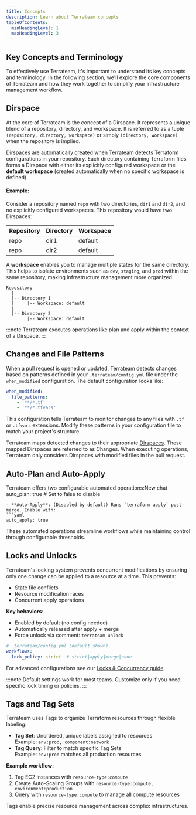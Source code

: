 ```yaml
---
title: Concepts
description: Learn about Terrateam concepts
tableOfContents:
  minHeadingLevel: 1
  maxHeadingLevel: 3
---
```


## Key Concepts and Terminology
To effectively use Terrateam, it's important to understand its key concepts and terminology. In the following section, we'll explore the core components of Terrateam and how they work together to simplify your infrastructure management workflow.

## Dirspace

At the core of Terrateam is the concept of a Dirspace. It represents a unique blend of a repository, directory, and workspace. It is referred to as a tuple `(repository, directory, workspace)` or simply `(directory, workspace)` when the repository is implied.

Dirspaces are automatically created when Terrateam detects Terraform configurations in your repository. Each directory containing Terraform files forms a Dirspace with either its explicitly configured workspace or the **default workspace** (created automatically when no specific workspace is defined).

#### **Example:**
Consider a repository named `repo` with two directories, `dir1` and `dir2`, and no explicitly configured workspaces. This repository would have two Dirspaces:

| Repository  | Directory | Workspace |
|------------|----------|-----------|
| repo       | dir1     | default   |
| repo       | dir2     | default   |

A **workspace** enables you to manage multiple states for the same directory. This helps to isolate environments such as `dev`, `staging`, and `prod` within the same repository, making infrastructure management more organized.

```
Repository
  |
  |-- Directory 1
  |     |-- Workspace: default
  |
  |-- Directory 2
        |-- Workspace: default
```
:::note
Terrateam executes operations like plan and apply within the context of a Dirspace.
:::
## Changes and File Patterns

When a pull request is opened or updated, Terrateam detects changes based on patterns defined in your `.terrateam/config.yml` file under the `when_modified` configuration. The default configuration looks like:

```yaml
when_modified:
  file_patterns:
    - '**/*.tf'
    - '**/*.tfvars'
```

This configuration tells Terrateam to monitor changes to any files with `.tf` or `.tfvars` extensions. Modify these patterns in your configuration file to match your project's structure.

Terrateam maps detected changes to their appropriate [Dirspaces](/getting-started/concepts#dirspace). These mapped Dirspaces are referred to as Changes. When executing operations, Terrateam only considers Dirspaces with modified files in the pull request.

## Auto-Plan and Auto-Apply

Terrateam offers two configurable automated operations:New chat
  auto_plan: true  # Set to false to disable
  ```
- **Auto-Apply**: (Disabled by default) Runs `terraform apply` post-merge. Enable with:
  ```yaml
  auto_apply: true
  ```

These automated operations streamline workflows while maintaining control through configurable thresholds.

## Locks and Unlocks

Terrateam's locking system prevents concurrent modifications by ensuring only one change can be applied to a resource at a time. This prevents:

- State file conflicts  
- Resource modification races  
- Concurrent apply operations  

**Key behaviors**:
- Enabled by default (no config needed)
- Automatically released after apply + merge
- Force unlock via comment: `terrateam unlock`

```yaml
# .terrateam/config.yml (default shown)
workflows:
  lock_policy: strict  # strict|apply|merge|none
```

For advanced configurations see our [Locks & Concurrency guide](/advanced-workflows/locks-and-concurrency).

:::note
 Default settings work for most teams. Customize only if you need specific lock timing or policies.
:::
## Tags and Tag Sets

Terrateam uses Tags to organize Terraform resources through flexible labeling:

* **Tag Set**: Unordered, unique labels assigned to resources  
  Example: `env:prod, component:network`
* **Tag Query**: Filter to match specific Tag Sets  
  Example: `env:prod` matches all production resources

**Example workflow:**
1. Tag EC2 instances with `resource-type:compute`
2. Create Auto-Scaling Groups with `resource-type:compute, environment:production`
3. Query with `resource-type:compute` to manage all compute resources

Tags enable precise resource management across complex infrastructures.